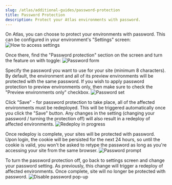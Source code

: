 ```yaml
---
slug: /atlas/additional-guides/password-protection
title: Password Protection
description: Protect your Atlas environments with password.
---
```


On Atlas, you can choose to protect your environments with password. This can be configured in your environment's "Settings" screen:
![How to access settings](./assets/img/password-protection/settings.png)
  
 
Once there, find the "Password protection" section on the screen and turn the feature on with toggle:
![Password form](./assets/img/password-protection/password-nothing.png)
  
Specify the password you want to use for your site (minimum 8 characters). By default, the environment and all of its preview environments will be protected with the same password. If you wish to apply password protection to preview environments only, then make sure to check the "Preview environments only" checkbox.
![Password set](./assets/img/password-protection/password-set.png)
  
Click "Save" - for password protection to take place, all of the affected environments must be redeployed. This will be triggered automatically once you click the "Save" button. Any changes in the setting (changing your password / turning the protection off) will also result in a redeploy of affected environments.
![Redeploy in progress](./assets/img/password-protection/redeploy.png)
  
  
Once redeploy is complete, your sites will be protected with password. Upon login, the cookie will be persisted for the next 24 hours, so until the cookie is valid, you won't be asked to retype the password as long as you're accessing your site from the same browser.
![Password prompt](./assets/img/password-protection/prompt.png)
  
  
To turn the password protection off, go back to settings screen and change your password setting. As previously, this change will trigger a redeploy of affected environments. Once complete, site will no longer be protected with password.
![Disable password pop-up](./assets/img/password-protection/password-popup.png)
